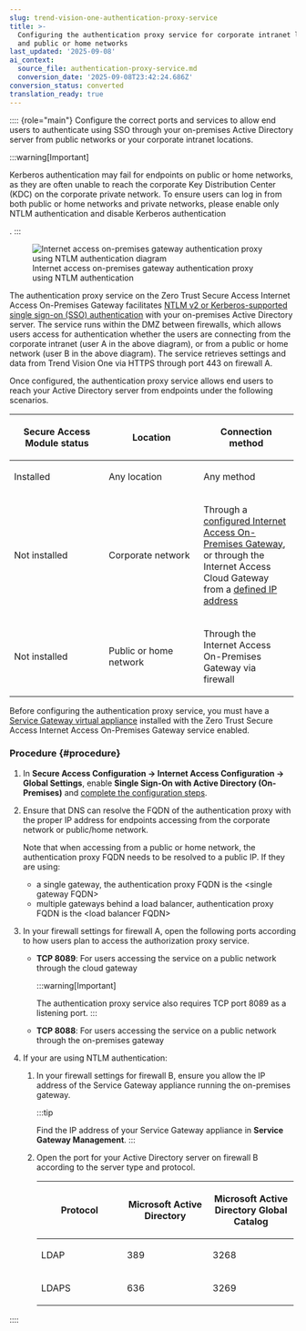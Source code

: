 ```yaml
---
slug: trend-vision-one-authentication-proxy-service
title: >-
  Configuring the authentication proxy service for corporate intranet locations
  and public or home networks
last_updated: '2025-09-08'
ai_context:
  source_file: authentication-proxy-service.md
  conversion_date: '2025-09-08T23:42:24.686Z'
conversion_status: converted
translation_ready: true
---
```


:::: {role="main"}
Configure the correct ports and services to allow end users to authenticate using SSO through your on-premises Active Directory server from public networks or your corporate intranet locations.

:::warning[Important]

Kerberos authentication may fail for endpoints on public or home networks, as they are often unable to reach the corporate Key Distribution Center (KDC) on the corporate private network. To ensure users can log in from both public or home networks and private networks, please enable only NTLM authentication and disable Kerberos authentication

.
:::

<figure>
<img src="./images/auth_proxy_NTLM=29647280-c18a-47b6-a5fd-5f9dfbe5d5b8.webp" alt="Internet access on-premises gateway authentication proxy using NTLM authentication diagram" />
<figcaption>Internet access on-premises gateway authentication proxy using NTLM authentication</figcaption>
</figure>

The authentication proxy service on the Zero Trust Secure Access Internet Access On-Premises Gateway facilitates [NTLM v2 or Kerberos-supported single sign-on (SSO) authentication](ntlm-kerberos-sso-ad.mdx) with your on-premises Active Directory server. The service runs within the DMZ between firewalls, which allows users access for authentication whether the users are connecting from the corporate intranet (user A in the above diagram), or from a public or home network (user B in the above diagram). The service retrieves settings and data from Trend Vision One via HTTPS through port 443 on firewall A.

Once configured, the authentication proxy service allows end users to reach your Active Directory server from endpoints under the following scenarios.

<table style="width:99%;">
<colgroup>
<col style="width: 33%" />
<col style="width: 33%" />
<col style="width: 33%" />
</colgroup>
<thead>
<tr>
<th><p>Secure Access Module status</p></th>
<th>Location</th>
<th><p>Connection method</p></th>
</tr>
</thead>
<tbody>
<tr>
<td><p>Installed</p></td>
<td><p>Any location</p></td>
<td><p>Any method</p></td>
</tr>
<tr>
<td><p>Not installed</p></td>
<td><p>Corporate network</p></td>
<td><p>Through a <a href="trend-vision-one-corporate-network-locations-ia">configured Internet Access On-Premises Gateway</a>, or through the Internet Access Cloud Gateway from a <a href="trend-vision-one-corporate-internet-access-locations">defined IP address</a></p></td>
</tr>
<tr>
<td><p>Not installed</p></td>
<td><p>Public or home network</p></td>
<td><p>Through the Internet Access On-Premises Gateway via firewall</p></td>
</tr>
</tbody>
</table>

Before configuring the authentication proxy service, you must have a [Service Gateway virtual appliance](service-gateway-services.mdx) installed with the Zero Trust Secure Access Internet Access On-Premises Gateway service enabled.

### Procedure {#procedure}

1.  In **Secure Access Configuration → Internet Access Configuration → Global Settings**, enable **Single Sign-On with Active Directory (On-Premises)** and [complete the configuration steps](ntlm-kerberos-sso-ad.mdx).

2.  Ensure that DNS can resolve the FQDN of the authentication proxy with the proper IP address for endpoints accessing from the corporate network or public/home network.

    Note that when accessing from a public or home network, the authentication proxy FQDN needs to be resolved to a public IP. If they are using:

    - a single gateway, the authentication proxy FQDN is the \<single gateway FQDN\>
    - multiple gateways behind a load balancer, authentication proxy FQDN is the \<load balancer FQDN\>

3.  In your firewall settings for firewall A, open the following ports according to how users plan to access the authorization proxy service.

    - **TCP 8089**: For users accessing the service on a public network through the cloud gateway

      :::warning[Important]

      The authentication proxy service also requires TCP port 8089 as a listening port.
      :::

    - **TCP 8088**: For users accessing the service on a public network through the on-premises gateway

4.  If your are using NTLM authentication:

    1.  In your firewall settings for firewall B, ensure you allow the IP address of the Service Gateway appliance running the on-premises gateway.

        :::tip

        Find the IP address of your Service Gateway appliance in **Service Gateway Management**.
        :::

    2.  Open the port for your Active Directory server on firewall B according to the server type and protocol.

        <table style="width:99%;">
        <colgroup>
        <col style="width: 33%" />
        <col style="width: 33%" />
        <col style="width: 33%" />
        </colgroup>
        <thead>
        <tr>
        <th><p>Protocol</p></th>
        <th><p>Microsoft Active Directory</p></th>
        <th><p>Microsoft Active Directory Global Catalog</p></th>
        </tr>
        </thead>
        <tbody>
        <tr>
        <td><p>LDAP</p></td>
        <td><p>389</p></td>
        <td><p>3268</p></td>
        </tr>
        <tr>
        <td><p>LDAPS</p></td>
        <td><p>636</p></td>
        <td><p>3269</p></td>
        </tr>
        </tbody>
        </table>
::::
